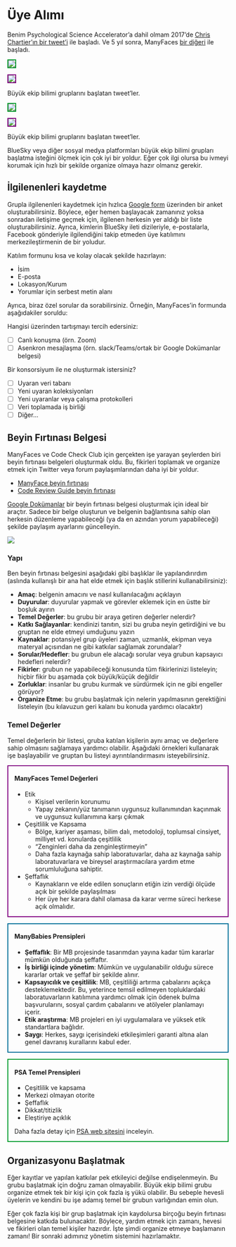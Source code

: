 # Üye Alımı

Benim Psychological Science Accelerator'a dahil olmam 2017'de [Chris Chartier'ın bir tweet'i](https://twitter.com/CRChartier/status/901500936727781376) ile başladı. Ve 5 yıl sonra, ManyFaces [bir diğeri](https://twitter.com/LisaDeBruine/status/1486807497608466435) ile başladı.

::: {#fig-tweets .light-mode layout-ncol=2}

![](images/psa-tweet-light.png){fig-alt="Tweet from Chris Chartier: It's time to begin building a CERN for Psychological Science" style="border:2px solid #009A2A;"}

![](images/manyfaces-tweet-light.png){fig-alt="Tweet from Lisa DeBruine: Big Team Science is growing. I've loved my involvement with @PsySciAcc and think teams like this and @Many_Babies, @BrRepInitiative, @ManyPrimates etc. are the future of science. So I've been wondering if it's time to start ManyFaces." style="border:2px solid purple;"}

Büyük ekip bilimi gruplarını başlatan tweet'ler.
:::

::: {#fig-tweets-dark .dark-mode layout-ncol=2}

![](images/psa-tweet-dark.png){fig-alt="Tweet from Chris Chartier: It's time to begin building a CERN for Psychological Science" style="border:2px solid #009A2A;"}

![](images/manyfaces-tweet-dark.png){fig-alt="Tweet from Lisa DeBruine: Big Team Science is growing. I've loved my involvement with @PsySciAcc and think teams like this and @Many_Babies, @BrRepInitiative, @ManyPrimates etc. are the future of science. So I've been wondering if it's time to start ManyFaces." style="border:2px solid purple;"}

Büyük ekip bilimi gruplarını başlatan tweet'ler.
:::

BlueSky veya diğer sosyal medya platformları büyük ekip bilimi grupları başlatma isteğini ölçmek için çok iyi bir yoldur. Eğer çok ilgi olursa bu ivmeyi korumak için hızlı bir şekilde organize olmaya hazır olmanız gerekir.

## İlgilenenleri kaydetme {#sec-tr-reg-interest}

Grupla ilgilenenleri kaydetmek için hızlıca [Google form](https://docs.google.com/forms/) üzerinden bir anket oluşturabilirsiniz. Böylece, eğer hemen başlayacak zamanınız yoksa sonradan iletişime geçmek için, ilgilenen herkesin yer aldığı bir liste oluşturabilirsiniz. Ayrıca, kimlerin BlueSky ileti dizileriyle, e-postalarla, Facebook gönderiyle ilgilendiğini takip etmeden üye katılımını merkezileştirmenin de bir yoludur.

Katılım formunu kısa ve kolay olacak şekilde hazırlayın:

* İsim
* E-posta
* Lokasyon/Kurum
* Yorumlar için serbest metin alanı

Ayrıca, biraz özel sorular da sorabilirsiniz. Örneğin, ManyFaces'in formunda aşağıdakiler soruldu:

Hangisi üzerinden tartışmayı tercih edersiniz:

- [ ] Canlı konuşma (örn. Zoom)
- [ ] Asenkron mesajlaşma (örn. slack/Teams/ortak bir Google Dokümanlar belgesi)

Bir konsorsiyum ile ne oluşturmak istersiniz?

- [ ] Uyaran veri tabanı
- [ ] Yeni uyaran koleksiyonları
- [ ] Yeni uyaranlar veya çalışma protokolleri
- [ ] Veri toplamada iş birliği
- [ ] Diğer...

## Beyin Fırtınası Belgesi

ManyFaces ve Code Check Club için gerçekten işe yarayan şeylerden biri beyin fırtınası belgeleri oluşturmak oldu. Bu, fikirleri toplamak ve organize etmek için Twitter veya forum paylaşımlarından daha iyi bir yoldur. 

* [ManyFace beyin fırtınası](https://docs.google.com/document/d/1X6b3am7zwDYXT2-TUR-a85-xG-cdrE8_vz9GICbwAl0/edit)
* [Code Review Guide beyin fırtınası](https://docs.google.com/document/d/1cqrRDEYkhtZT9QRruZmUnPPN00VEo0fKV7cEyoluMnU/edit)

[Google Dokümanlar](https://docs.google.com/) bir beyin fırtınası belgesi oluşturmak için ideal bir araçtır. Sadece bir belge oluşturun ve belgenin bağlantısına sahip olan herkesin düzenleme yapabileceği (ya da en azından yorum yapabileceği) şekilde paylaşım ayarlarını güncelleyin. 

![](images/google-doc-sharing-tr.png){fig-alt="Google Docs sharing interface showing the options for Anyone with a link: viewer, Commenter, Editor (checked)"}

### Yapı

Ben beyin fırtınası belgesini aşağıdaki gibi başlıklar ile yapılandırırdım (aslında kullanışlı bir ana hat elde etmek için başlık stillerini kullanabilirsiniz):

* **Amaç**: belgenin amacını ve nasıl kullanılacağını açıklayın
* **Duyurular**: duyurular yapmak ve görevler eklemek için en üstte bir boşluk ayırın
* **Temel Değerler**: bu grubu bir araya getiren değerler nelerdir?
* **Katkı Sağlayanlar**: kendinizi tanıtın, sizi bu gruba neyin getirdiğini ve bu gruptan ne elde etmeyi umduğunu yazın
* **Kaynaklar**: potansiyel grup üyeleri zaman, uzmanlık, ekipman veya materyal açısından ne gibi katkılar sağlamak zorundalar?
* **Sorular/Hedefler**: bu grubun ele alacağı sorular veya grubun kapsayıcı hedefleri nelerdir?
* **Fikirler**: grubun ne yapabileceği konusunda tüm fikirlerinizi listeleyin; hiçbir fikir bu aşamada çok büyük/küçük değildir
* **Zorluklar**: insanlar bu grubu kurmak ve sürdürmek için ne gibi engeller görüyor?
* **Organize Etme**: bu grubu başlatmak için nelerin yapılmasının gerektiğini listeleyin (bu kılavuzun geri kalanı bu konuda yardımcı olacaktır)


### Temel Değerler

Temel değerlerin bir listesi, gruba katılan kişilerin aynı amaç ve değerlere sahip olmasını sağlamaya yardımcı olabilir. Aşağıdaki örnekleri kullanarak işe başlayabilir ve gruptan bu listeyi ayrıntılandırmasını isteyebilirsiniz.

::: {style="border: 2px solid purple; padding: 0 1em;"}

#### ManyFaces Temel Değerleri {-}

* Etik 
    * Kişisel verilerin korunumu
    * Yapay zekanın/yüz tanımanın uygunsuz kullanımından kaçınmak ve uygunsuz kullanımına karşı çıkmak
* Çeşitlilik ve Kapsama
    * Bölge, kariyer aşaması, bilim dalı, metodoloji, toplumsal cinsiyet, milliyet vd. konularda çeşitlilik 
    * "Zenginleri daha da zenginleştirmeyin"
    * Daha fazla kaynağa sahip laboratuvarlar, daha az kaynağa sahip laboratuvarlara ve bireysel araştırmacılara yardım etme sorumluluğuna sahiptir.
* Şeffaflık
    * Kaynakların ve elde edilen sonuçların etiğin izin verdiği ölçüde açık bir şekilde paylaşılması
    * Her üye her karara dahil olamasa da karar verme süreci herkese açık olmalıdır.

:::


::: {style="border: 2px solid #006D97; padding: 0 1em; margin-top: 1em;"}

#### ManyBabies Prensipleri {-}

* **Şeffaflık**: Bir MB projesinde tasarımdan yayına kadar tüm kararlar mümkün olduğunda şeffaftır.
* **İş birliği içinde yönetim**: Mümkün ve uygulanabilir olduğu sürece kararlar ortak ve şeffaf bir şekilde alınır.
* **Kapsayıcılık ve çeşitlilik**: MB, çeşitliliği artırma çabalarını açıkça desteklemektedir. Bu, yeterince temsil edilmeyen topluklardaki laboratuvarların katılımına yardımcı olmak için ödenek bulma başvurularını, sosyal çardım çabalarını ve atölyeler planlamayı içerir.
* **Etik araştırma**: MB projeleri en iyi uygulamalara ve yüksek etik standartlara bağlıdır.
* **Saygı**: Herkes, saygı içerisindeki etkileşimleri garanti altına alan genel davranış kurallarını kabul eder.

:::

::: {style="border: 2px solid #009A2A; padding: 0 1em; margin-top: 1em;"}

#### PSA Temel Prensipleri {-}

* Çeşitlilik ve kapsama
* Merkezi olmayan otorite
* Şeffaflık
* Dikkat/titizlik
* Eleştiriye açıklık

Daha fazla detay için [PSA web sitesini](https://psysciacc.org/) inceleyin.

:::

## Organizasyonu Başlatmak

Eğer kayıtlar ve yapılan katkılar pek etkileyici değilse endişelenmeyin. Bu grubu başlatmak için doğru zaman olmayabilir. Büyük ekip bilimi grubu organize etmek tek bir kişi için çok fazla iş yükü olabilir. Bu sebeple hevesli üyelerin ve kendini bu işe adamış temel bir grubun varlığından emin olun.

Eğer çok fazla kişi bir grup başlatmak için kaydolursa birçoğu beyin fırtınası belgesine katkıda bulunacaktır. Böylece, yardım etmek için zamanı, hevesi ve fikirleri olan temel kişiler hazırdır. İşte şimdi organize etmeye başlamanın zamanı! Bir sonraki adımınız yönetim sistemini hazırlamaktır.



